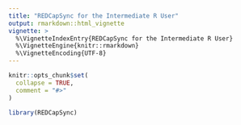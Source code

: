 ```yaml
---
title: "REDCapSync for the Intermediate R User"
output: rmarkdown::html_vignette
vignette: >
  %\VignetteIndexEntry{REDCapSync for the Intermediate R User}
  %\VignetteEngine{knitr::rmarkdown}
  %\VignetteEncoding{UTF-8}
---
```


```r
knitr::opts_chunk$set(
  collapse = TRUE,
  comment = "#>"
)
```

```r
library(REDCapSync)
```

